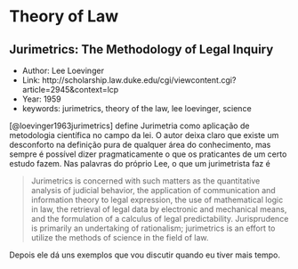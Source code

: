 # Theory of Law

## Jurimetrics: The Methodology of Legal Inquiry

- Author: Lee Loevinger
- Link: http://scholarship.law.duke.edu/cgi/viewcontent.cgi?article=2945&context=lcp
- Year: 1959
- keywords: jurimetrics, theory of the law, lee loevinger, science

[@loevinger1963jurimetrics] define Jurimetria como aplicação de metodologia científica no campo da lei. O autor deixa claro que existe um desconforto na definição pura de qualquer área do conhecimento, mas sempre é possível dizer pragmaticamente o que os praticantes de um certo estudo fazem. Nas palavras do próprio Lee, o que um jurimetrista faz é

> Jurimetrics is concerned with such matters as the quantitative analysis of judicial behavior, the application of communication and information theory to legal expression, the use of mathematical logic in law, the retrieval of legal data by electronic and mechanical means, and the formulation of a calculus of legal predictability. Jurisprudence is primarily an undertaking of rationalism; jurimetrics is an effort to utilize the methods of science in the field of law. 

Depois ele dá uns exemplos que vou discutir quando eu tiver mais tempo.
